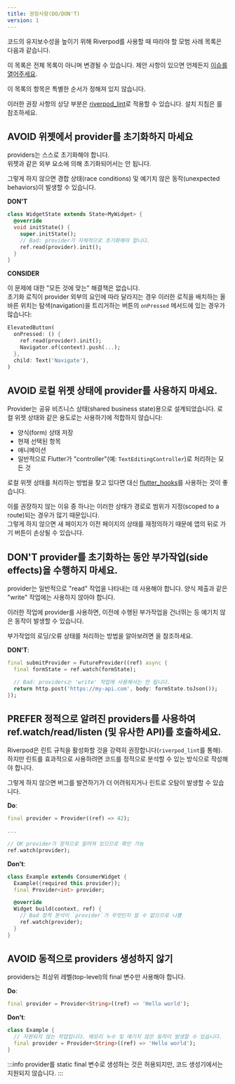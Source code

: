 ```yaml
---
title: 권장사항(DO/DON'T)
version: 1
---
```



코드의 유지보수성을 높이기 위해 Riverpod를 사용할 때 따라야 할 모범 사례 목록은 다음과 같습니다.

이 목록은 전체 목록이 아니며 변경될 수 있습니다.
제안 사항이 있으면 언제든지 [이슈를 열어주세요](https://github.com/rrousselGit/riverpod/issues/new?assignees=rrousselGit&labels=documentation%2C+needs+triage&projects=&template=example_request.md&title=).

이 목록의 항목은 특별한 순서가 정해져 있지 않습니다.

이러한 권장 사항의 상당 부분은 [riverpod_lint](https://pub.dev/packages/riverpod_lint)로 적용할 수 있습니다.
설치 지침은 <Link documentID="introduction/getting_started" hash="enabling-riverpod_lintcustom_lint"/>를 참조하세요.

## AVOID 위젯에서 provider를 초기화하지 마세요

providers는 스스로 초기화해야 합니다.  
위젯과 같은 외부 요소에 의해 초기화되어서는 안 됩니다.

그렇게 하지 않으면 경합 상태(race conditions) 및 예기치 않은 동작(unexpected behaviors)이 발생할 수 있습니다.

**DON'T**

```dart
class WidgetState extends State<MyWidget> {
  @override
  void initState() {
    super.initState();
    // Bad: provider가 자체적으로 초기화해야 합니다.
    ref.read(provider).init();
  }
}
```

**CONSIDER**

이 문제에 대한 "모든 것에 맞는" 해결책은 없습니다.  
초기화 로직이 provider 외부의 요인에 따라 달라지는 경우 이러한 로직을 배치하는 올바른 위치는 탐색(navigation)을 트리거하는 버튼의 `onPressed` 메서드에 있는 경우가 많습니다:

```dart
ElevatedButton(
  onPressed: () {
    ref.read(provider).init();
    Navigator.of(context).push(...);
  },
  child: Text('Navigate'),
)
```

## AVOID 로컬 위젯 상태에 provider를 사용하지 마세요.

Provider는 공유 비즈니스 상태(shared business state)용으로 설계되었습니다.
로컬 위젯 상태와 같은 용도로는 사용하기에 적합하지 않습니다:

- 양식(form) 상태 저장
- 현재 선택된 항목
- 애니메이션
- 일반적으로 Flutter가 "controller"(예: `TextEditingController`)로 처리하는 모든 것

로컬 위젯 상태를 처리하는 방법을 찾고 있다면 대신 [flutter_hooks](https://pub.dev/packages/flutter_hooks)를 사용하는 것이 좋습니다.

이를 권장하지 않는 이유 중 하나는 이러한 상태가 경로로 범위가 지정(scoped to a route)되는 경우가 많기 때문입니다.  
그렇게 하지 않으면 새 페이지가 이전 페이지의 상태를 재정의하기 때문에 앱의 뒤로 가기 버튼이 손상될 수 있습니다.

## DON'T provider를 초기화하는 동안 부가작업(side effects)을 수행하지 마세요.

provider는 일반적으로 "read" 작업을 나타내는 데 사용해야 합니다.
양식 제출과 같은 "write" 작업에는 사용하지 않아야 합니다.

이러한 작업에 provider를 사용하면, 이전에 수행된 부가작업을 건너뛰는 등 예기치 않은 동작이 발생할 수 있습니다.

부가작업의 로딩/오류 상태를 처리하는 방법을 알아보려면 <Link documentID="essentials/side_effects"/>을 참조하세요.

**DON'T**:

```dart
final submitProvider = FutureProvider((ref) async {
  final formState = ref.watch(formState);

  // Bad: providers는 'write' 작업에 사용해서는 안 됩니다.
  return http.post('https://my-api.com', body: formState.toJson());
});
```

## PREFER 정적으로 알려진 providers를 사용하여 ref.watch/read/listen (및 유사한 API)를 호출하세요.

Riverpod은 린트 규칙을 활성화할 것을 강력히 권장합니다(`riverpod_lint`를 통해).  
하지만 린트를 효과적으로 사용하려면 코드를 정적으로 분석할 수 있는 방식으로 작성해야 합니다.

그렇게 하지 않으면 버그를 발견하기가 더 어려워지거나 린트로 오탐이 발생할 수 있습니다.

**Do**:

```dart
final provider = Provider((ref) => 42);

...

// OK provider가 정적으로 알려져 있으므로 확인 가능
ref.watch(provider);
```

**Don't**:

```dart
class Example extends ConsumerWidget {
  Example({required this.provider});
  final Provider<int> provider;

  @override
  Widget build(context, ref) {
    // Bad 정적 분석이 `provider`가 무엇인지 알 수 없으므로 나쁨
    ref.watch(provider);
  }
}
```

## AVOID 동적으로 providers 생성하지 않기

providers는 최상위 레벨(top-level)의 final 변수만 사용해야 합니다.

**Do**:

```dart
final provider = Provider<String>((ref) => 'Hello world');
```

**Don't**:

```dart
class Example {
  // 지원되지 않는 작업입니다. 메모리 누수 및 예기치 않은 동작이 발생할 수 있습니다.
  final provider = Provider<String>((ref) => 'Hello world');
}
```

:::info
provider를 static final 변수로 생성하는 것은 허용되지만, 코드 생성기에서는 지원되지 않습니다.
:::
